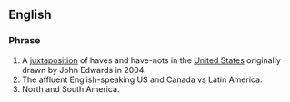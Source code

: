 {{wikipedia}}
==English==

===Phrase===
{{infl|en|phrase}}

# A [[juxtaposition]] of haves and have-nots in the [[United States]] originally drawn by John Edwards in 2004.
# The affluent English-speaking US and Canada vs Latin America.
# North and South America.